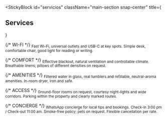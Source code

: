 
<StickyBlock
  id="servicios"
  className="main-section snap-center"
  title={<Reveal preset="left" distance={36}><h2 className="text-2xl md:text-4xl font-semibold">Services</h2></Reveal>}
>
  {/* WI-FI */}
  <Sub id="conectividad" preset="up">
    Fast Wi-Fi, universal outlets and USB-C at key spots. Simple desk, comfortable chair,
    good light for reading or writing.
  </Sub>

  {/* COMFORT */}
  <Sub id="confort_termico" preset="left">
    Effective blackout, natural ventilation and controllable climate.
    Breathable linens; pillows of different densities on request.
  </Sub>

  {/* AMENITIES */}
  <Sub id="agua_amenities" preset="right">
    Filtered water in glass, real tumblers and refillable, neutral-aroma amenities.
    In-room dryer, iron and safe.
  </Sub>

  {/* ACCESS */}
  <Sub id="accesibilidad" preset="fade">
    Ground-floor rooms on request, courtesy night-lights and wide corridors.
    Parking within the property and clearly marked routes.
  </Sub>

  {/* CONCIERGE */}
  <Sub id="concierge" preset="up">
    WhatsApp concierge for local tips and bookings. Check-in 3:00 pm / Check-out 11:00 am.
    Smoke-free policy; pets on request. Flexible cancellation per rate.
  </Sub>
</StickyBlock>
